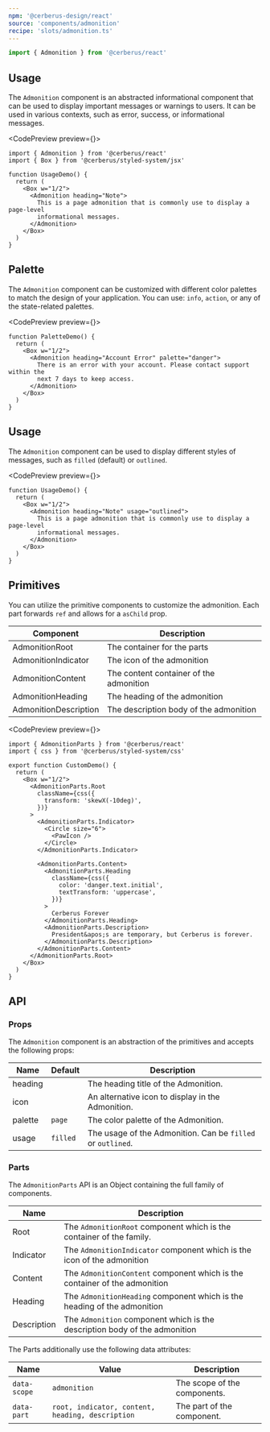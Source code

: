 ```yaml
---
npm: '@cerberus-design/react'
source: 'components/admonition'
recipe: 'slots/admonition.ts'
---
```



```ts
import { Admonition } from '@cerberus/react'
```

## Usage

The `Admonition` component is an abstracted informational component that can be used to display important messages or warnings to users. It can be used in various contexts, such as error, success, or informational messages.

<CodePreview preview={<BasicDemo />}>
```tsx title="admonition.tsx"
import { Admonition } from '@cerberus/react'
import { Box } from '@cerberus/styled-system/jsx'

function UsageDemo() {
  return (
    <Box w="1/2">
      <Admonition heading="Note">
        This is a page admonition that is commonly use to display a page-level
        informational messages.
      </Admonition>
    </Box>
  )
}
```
</CodePreview>

## Palette

The `Admonition` component can be customized with different color palettes to match the design of your application. You can use: `info`, `action`, or any of the state-related palettes.

<CodePreview preview={<PaletteDemo />}>
```tsx title="palette.tsx" {4}
function PaletteDemo() {
  return (
    <Box w="1/2">
      <Admonition heading="Account Error" palette="danger">
        There is an error with your account. Please contact support within the
        next 7 days to keep access.
      </Admonition>
    </Box>
  )
}
```
</CodePreview>

## Usage

The `Admonition` component can be used to display different styles of messages, such as `filled` (default) or `outlined`.

<CodePreview preview={<UsageDemo />}>
```tsx title="admonition.tsx" {4}
function UsageDemo() {
  return (
    <Box w="1/2">
      <Admonition heading="Note" usage="outlined">
        This is a page admonition that is commonly use to display a page-level
        informational messages.
      </Admonition>
    </Box>
  )
}
```
</CodePreview>

## Primitives

You can utilize the primitive components to customize the admonition. Each part forwards `ref` and allows for a `asChild` prop.

| Component | Description |
| --------- | ----------- |
| AdmonitionRoot    | The container for the parts |
| AdmonitionIndicator   | The icon of the admonition |
| AdmonitionContent   | The content container of the admonition |
| AdmonitionHeading   | The heading of the admonition |
| AdmonitionDescription | The description body of the admonition |

<CodePreview preview={<CustomDemo />}>
```tsx title="Custom demo"
import { AdmonitionParts } from '@cerberus/react'
import { css } from '@cerberus/styled-system/css'

export function CustomDemo() {
  return (
    <Box w="1/2">
      <AdmonitionParts.Root
        className={css({
          transform: 'skewX(-10deg)',
        })}
      >
        <AdmonitionParts.Indicator>
          <Circle size="6">
            <PawIcon />
          </Circle>
        </AdmonitionParts.Indicator>

        <AdmonitionParts.Content>
          <AdmonitionParts.Heading
            className={css({
              color: 'danger.text.initial',
              textTransform: 'uppercase',
            })}
          >
            Cerberus Forever
          </AdmonitionParts.Heading>
          <AdmonitionParts.Description>
            President&apos;s are temporary, but Cerberus is forever.
          </AdmonitionParts.Description>
        </AdmonitionParts.Content>
      </AdmonitionParts.Root>
    </Box>
  )
}
```
</CodePreview>

## API

### Props

The `Admonition` component is an abstraction of the primitives and accepts the following props:

| Name     | Default | Description                                            |
| -------- | ------- | ------------------------------------------------------ |
| heading  |     | The heading title of the Admonition.                       |
| icon    |     | An alternative icon to display in the Admonition.           |
| palette  | `page` | The color palette of the Admonition.                      |
| usage    | `filled` | The usage of the Admonition. Can be `filled` or `outlined`. |

### Parts

The `AdmonitionParts` API is an Object containing the full family of components.

<NoteAdmonition description="It is best to only use the AdmonitionParts if you are building a custom solution. Importing Object based components will ship every property it includes into your bundle, regardless if you use it or not." />

| Name     | Description                            |
| -------- | -------------------------------------- |
| Root     | The `AdmonitionRoot` component which is the container of the family. |
| Indicator   | The `AdmonitionIndicator` component which is the icon of the admonition |
| Content   | The `AdmonitionContent` component which is the container of the admonition |
| Heading   | The `AdmonitionHeading` component which is the heading of the admonition |
| Description | The `Admonition` component which is the description body of the admonition |

The Parts additionally use the following data attributes:

| Name     | Value | Description                            |
| -------- | ------| -------------------------------- |
| `data-scope` | `admonition` | The scope of the components.       |
| `data-part` | `root, indicator, content, heading, description` | The part of the component.         |